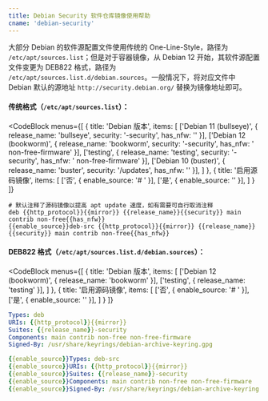 ```yaml
---
title: Debian Security 软件仓库镜像使用帮助
cname: 'debian-security'
---
```


大部分 Debian 的软件源配置文件使用传统的 One-Line-Style，路径为 `/etc/apt/sources.list`；但是对于容器镜像，从 Debian 12 开始，其软件源配置文件变更为 DEB822 格式，路径为 `/etc/apt/sources.list.d/debian.sources`。一般情况下，将对应文件中 Debian 默认的源地址 `http://security.debian.org/` 替换为镜像地址即可。

#### 传统格式（`/etc/apt/sources.list`）：

<CodeBlock
  menus={[
    {
      title: 'Debian 版本',
      items: [
        ['Debian 11 (bullseye)', { release_name: 'bullseye', security: '-security', has_nfw: ''  }],
        ['Debian 12 (bookworm)', { release_name: 'bookworm', security: '-security', has_nfw: ' non-free-firmware'  }],
        ['testing', { release_name: 'testing', security: '-security', has_nfw: ' non-free-firmware'  }],
        ['Debian 10 (buster)', { release_name: 'buster', security: '/updates', has_nfw: ''  }],
      ]
    },
    {
      title: '启用源码镜像',
      items: [
        ['否', { enable_source: '# ' }],
        ['是', { enable_source: '' }],
      ]
    }
  ]}
>

```properties
# 默认注释了源码镜像以提高 apt update 速度，如有需要可自行取消注释
deb {{http_protocol}}{{mirror}} {{release_name}}{{security}} main contrib non-free{{has_nfw}}
{{enable_source}}deb-src {{http_protocol}}{{mirror}} {{release_name}}{{security}} main contrib non-free{{has_nfw}}
```

</CodeBlock>

#### DEB822 格式（`/etc/apt/sources.list.d/debian.sources`）：

<CodeBlock
  menus={[
    {
      title: 'Debian 版本',
      items: [
        ['Debian 12 (bookworm)', { release_name: 'bookworm' }],
        ['testing', { release_name: 'testing' }],
      ]
    },
    {
      title: '启用源码镜像',
      items: [
        ['否', { enable_source: '# ' }],
        ['是', { enable_source: '' }],
      ]
    }
  ]}
>

```yaml
Types: deb
URIs: {{http_protocol}}{{mirror}}
Suites: {{release_name}}-security
Components: main contrib non-free non-free-firmware
Signed-By: /usr/share/keyrings/debian-archive-keyring.gpg

{{enable_source}}Types: deb-src
{{enable_source}}URIs: {{http_protocol}}{{mirror}}
{{enable_source}}Suites: {{release_name}}-security
{{enable_source}}Components: main contrib non-free non-free-firmware
{{enable_source}}Signed-By: /usr/share/keyrings/debian-archive-keyring.gpg
```

</CodeBlock>
